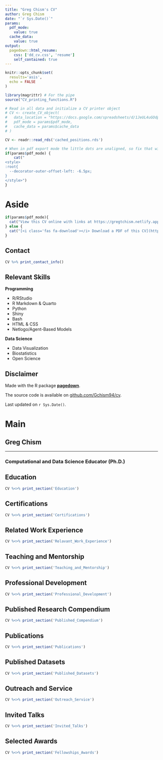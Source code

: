 ```yaml
---
title: "Greg Chism's CV"
author: Greg Chism
date: "`r Sys.Date()`"
params:
  pdf_mode:
    value: true
  cache_data:
    value: true
output:
  pagedown::html_resume:
    css: ['dd_cv.css', 'resume']
    self_contained: true
---
```


```r
knitr::opts_chunk$set(
  results='asis', 
  echo = FALSE
)

library(magrittr) # For the pipe
source("CV_printing_functions.R")

# Read in all data and initialize a CV printer object
# CV <- create_CV_object(
#   data_location = "https://docs.google.com/spreadsheets/d/1JeUL4uGOdpvpGP2jDXWQuHL-IpTdDztiWxSP4qavlKE/edit#gid=917338460",  
#   pdf_mode = params$pdf_mode,
#   cache_data = params$cache_data
# )

CV <- readr::read_rds('cached_positions.rds')

```


```r
# When in pdf export mode the little dots are unaligned, so fix that with some conditional CSS.
if(params$pdf_mode) {
    cat("
<style>
:root{
  --decorator-outer-offset-left: -6.5px;
}
</style>")
}
```


Aside
================================================================================

```r
if(params$pdf_mode){
  cat("View this CV online with links at https://gregtchism.netlify.app/cv/gchism_cv.pdf/")
} else {
  cat("[<i class='fas fa-download'></i> Download a PDF of this CV](https://github.com/Gchism94/cv/raw/master/gchism_cv.pdf)")
}
```

Contact {#contact}
--------------------------------------------------------------------------------

```r
CV %>% print_contact_info()
```



Relevant Skills {#skills}
--------------------------------------------------------------------------------

**Programming**

- R/RStudio
- R Markdown & Quarto
- Python
- Shiny
- Bash
- HTML & CSS
- Netlogo/Agent-Based Models

**Data Science**

- Data Visualization
- Biostatistics
- Open Science


Disclaimer {#disclaimer}
--------------------------------------------------------------------------------

Made with the R package [**pagedown**](https://github.com/rstudio/pagedown). 

The source code is available on [github.com/Gchism94/cv](https://github.com/Gchism94/cv).

Last updated on `r Sys.Date()`.



Main
================================================================================

Greg Chism {#title}
--------------------------------------------------------------------------------

***
### Computational and Data Science Educator (Ph.D.)


Education {data-icon=graduation-cap data-concise=true}
--------------------------------------------------------------------------------

```r
CV %<>% print_section('Education')
```

Certifications {data-icon=certificate}
--------------------------------------------------------------------------------

```r
CV %<>% print_section('Certifications')
```


Related Work Experience {data-icon=briefcase}
--------------------------------------------------------------------------------


```r
CV %<>% print_section('Relavant_Work_Experience')
```


Teaching and Mentorship {data-icon=chalkboard-teacher}
--------------------------------------------------------------------------------


```r
CV %<>% print_section('Teaching_and_Mentorship')
```



Professional Development {data-icon=user-tie}
--------------------------------------------------------------------------------


```r
CV %<>% print_section('Professional_Development')
```


<i class="fab fa-jedi-order"></i> Published Research Compendium  
--------------------------------------------------------------------------------


```r
CV %<>% print_section('Published_Compendium')
```



Publications {data-icon=book}
--------------------------------------------------------------------------------


```r
CV %<>% print_section('Publications')
```


Published Datasets {data-icon=database}
--------------------------------------------------------------------------------


```r
CV %<>% print_section('Published_Datasets')
```


Outreach and Service {data-icon=handshake}
--------------------------------------------------------------------------------


```r
CV %<>% print_section('Outreach_Service')
```


<i class="fas fa-chalkboard"></i> Invited Talks 
--------------------------------------------------------------------------------


```r
CV %<>% print_section('Invited_Talks')
```


Selected Awards {data-icon=money-bill}
--------------------------------------------------------------------------------


```r
CV %<>% print_section('Fellowships_Awards')
```


